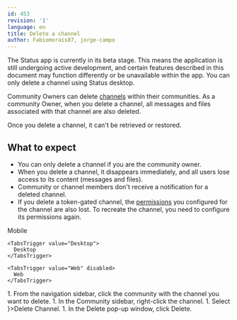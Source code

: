 ```yaml
---
id: 453
revision: '1'
language: en
title: Delete a channel
author: Fabiomorais87, jorge-campo
---
```


<Admonition type="beta" status="Status app is currently in beta stage">
  The Status app is currently in its beta stage. This means the application is still undergoing active development, and certain features described in this document may function differently or be unavailable within the app.
</Admonition>

<Admonition type="info">
  You can only delete a channel using Status desktop.
</Admonition>

Community Owners can delete [channels](./channels-your-quick-start-guide.mdx) within their communities. As a community Owner, when you delete a channel, all messages and files associated with that channel are also deleted.

<Admonition type="info">
  Once you delete a channel, it can't be retrieved or restored.
</Admonition>

## What to expect

- You can only delete a channel if you are the community owner.
- When you delete a channel, it disappears immediately, and all users lose access to its content (messages and files).
- Community or channel members don't receive a notification for a deleted channel.
- If you delete a token-gated channel, the [permissions](./set-up-your-channel-permissions.mdx) you configured for the channel are also lost. To recreate the channel, you need to configure its permissions again.

<Tabs defaultValue="Desktop">
  <TabsList size={32}>
    <TabsTrigger value="Mobile" disabled>
      Mobile
    </TabsTrigger>

    <TabsTrigger value="Desktop">
      Desktop
    </TabsTrigger>

    <TabsTrigger value="Web" disabled>
      Web
    </TabsTrigger>
  </TabsList>

  <TabsContent value="Desktop">
    1. From the navigation sidebar, click the community with the channel you want to delete.
    1. In the <ContextTag>Community</ContextTag> sidebar, right-click the channel.
    1. Select <ContextTag icon={<DeleteDesktopIcon />}>Delete Channel</ContextTag>.
    1. In the <ContextTag>Delete</ContextTag> pop-up window, click <ContextTag>Delete</ContextTag>.
  </TabsContent>
</Tabs>

